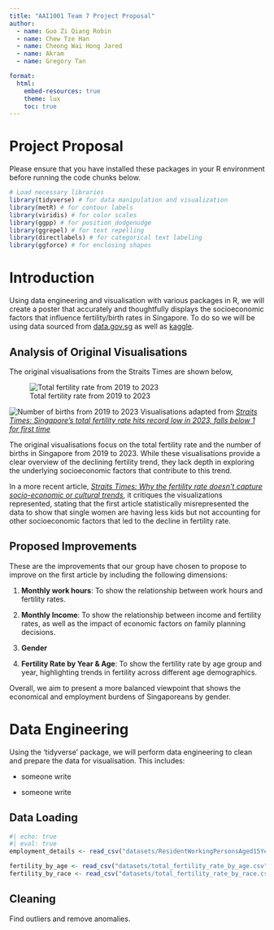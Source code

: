 ```yaml
---
title: "AAI1001 Team 7 Project Proposal"
author:
  - name: Guo Zi Qiang Robin
  - name: Chew Tze Han
  - name: Cheong Wai Hong Jared
  - name: Akram
  - name: Gregory Tan

format:
  html:
    embed-resources: true
    theme: lux
    toc: true 
---
```


# Project Proposal
Please ensure that you have installed these packages in your R environment before running the code chunks below.

```r
# Load necessary libraries
library(tidyverse) # for data manipulation and visualization
library(metR) # for contour labels
library(viridis) # for color scales
library(ggpp) # for position_dodgenudge 
library(ggrepel) # for text repelling
library(directlabels) # for categorical text labeling
library(ggforce) # for enclosing shapes
```

# Introduction
Using data engineering and visualisation with various packages in R, we will create a poster that accurately and thoughtfully displays the socioeconomic factors that influence fertility/birth rates in Singapore. To do so we will be using data sourced from [data.gov.sg](https://data.gov.sg/datasets/d_733c6493145ea436f49e9af17a922a58/view){target="blank"} as well as [kaggle](https://www.kaggle.com/datasets/harveytan/singapore-historical-fertility-rate){target="blank"}.

## Analysis of Original Visualisations
The original visualisations from the Straits Times are shown below,

![Total fertility rate from 2019 to 2023](imgs/total_fertility_rate.png)

![Number of births from 2019 to 2023](imgs/num_births.png)
Visualisations adapted from *[Straits Times: Singapore’s total fertility rate hits record low in 2023, falls below 1 for first time](https://www.straitstimes.com/singapore/politics/singapore-s-total-fertility-rate-hits-record-low-in-2023-falls-below-1-for-first-time){target="_blank"}*

The original visualisations focus on the total fertility rate and the number of births in Singapore from 2019 to 2023. While these visualisations provide a clear overview of the declining fertility trend, they lack depth in exploring the underlying socioeconomic factors that contribute to this trend.

In a more recent article, *[Straits Times: Why the fertility rate doesn’t capture socio-economic or cultural trends](https://www.straitstimes.com/singapore/why-the-fertility-rate-doesn-t-capture-socio-economic-or-cultural-trends){target="_blank"}*, it critiques the visualizations represented, stating that the first article statistically misrepresented the data to show that single women are having less kids but not accounting for other socioeconomic factors that led to the decline in fertility rate.

## Proposed Improvements

These are the improvements that our group have chosen to propose to improve on the first article by including the following dimensions:

1. **Monthly work hours**: To show the relationship between work hours and fertility rates.

2. **Monthly Income**: To show the relationship between income and fertility rates, as well as the impact of economic factors on family planning decisions.

3. **Gender**

4. **Fertility Rate by Year & Age**: To show the fertility rate by age group and year, highlighting trends in fertility across different age demographics.

Overall, we aim to present a more balanced viewpoint that shows the economical and employment burdens of Singaporeans by gender.


# Data Engineering
Using the 'tidyverse' package, we will perform data engineering to clean and prepare the data for visualisation. This includes:

- someone write

- someone write

## Data Loading

```r
#| echo: true
#| eval: true
employment_details <- read_csv("datasets/ResidentWorkingPersonsAged15YearsandOverbyMonthlyIncomefromWorkNumberofHoursWorkedandSexCensusofPopulation2000.csv")

fertility_by_age <- read_csv("datasets/total_fertility_rate_by_age.csv")
fertility_by_race <- read_csv("datasets/total_fertility_rate_by_race.csv")
```

## Cleaning

Find outliers and remove anomalies.





